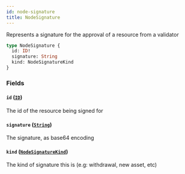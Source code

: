```yaml
---
id: node-signature
title: NodeSignature
---
```



Represents a signature for the approval of a resource from a validator

```graphql
type NodeSignature {
  id: ID!
  signature: String
  kind: NodeSignatureKind
}
```


### Fields

#### `id` ([`ID`](/docs/testnet/graphql/scalars/id))

The id of the resource being signed for


#### `signature` ([`String`](/docs/testnet/graphql/scalars/string))

The signature, as base64 encoding


#### `kind` ([`NodeSignatureKind`](/docs/testnet/graphql/enums/node-signature-kind))

The kind of signature this is (e.g: withdrawal, new asset, etc)




